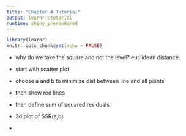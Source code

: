 ```yaml
---
title: "Chapter 4 Tutorial"
output: learnr::tutorial
runtime: shiny_prerendered
---
```


```r
library(learnr)
knitr::opts_chunk$set(echo = FALSE)
```


* why do we take the square and not the level? euclidean distance.
* start with scatter plot
* choose a and b to minimize dist between line and all points
* then show red lines
* then define sum of squared residuals

* 3d plot of SSR(a,b)
* 
